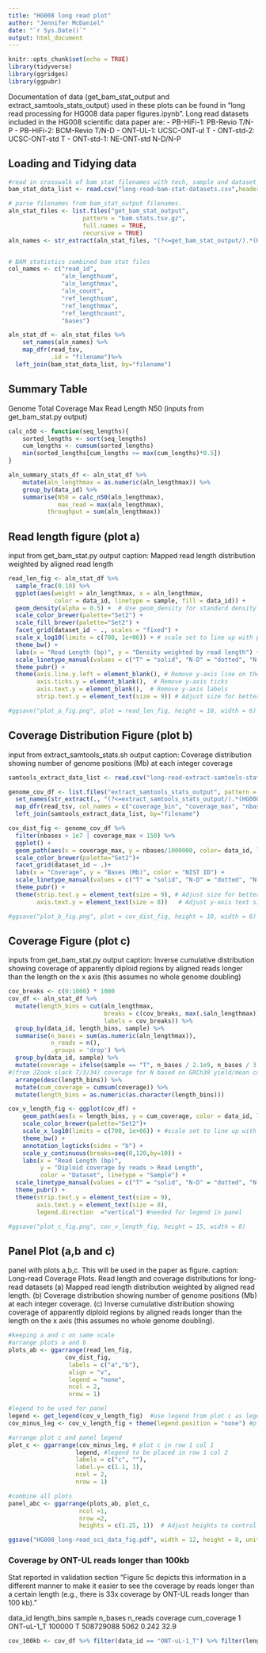 ```yaml
---
title: "HG008 long read plot"
author: "Jennifer McDaniel"
date: "`r Sys.Date()`"
output: html_document
---
```


```r
knitr::opts_chunk$set(echo = TRUE)
library(tidyverse)
library(ggridges)
library(ggpubr)
```
Documentation of data (get_bam_stat_output and extract_samtools_stats_output) used in these plots can be found in "long read processing for HG008 data paper figures.ipynb". Long read datasets included in the HG008 scientific data paper are:
- PB-HiFi-1: PB-Revio T/N-P 
- PB-HiFi-2: BCM-Revio T/N-D
- ONT-UL-1:  UCSC-ONT-ul T
- ONT-std-2: UCSC-ONT-std T
- ONT-std-1: NE-ONT-std N-D/N-P

## Loading and Tidying data
```r
#read in crosswalk of bam stat filenames with tech, sample and dataset_ID
bam_stat_data_list <- read.csv("long-read-bam-stat-datasets.csv",header=TRUE)

# parse filenames from bam_stat_output filenames. 
aln_stat_files <- list.files("get_bam_stat_output", 
                     pattern = "bam.stats.tsv.gz",
                     full.names = TRUE,
                     recursive = TRUE)
aln_names <- str_extract(aln_stat_files, "(?<=get_bam_stat_output/).*(HG008[^/]+)")


# BAM statistics combined bam stat files
col_names <- c("read_id", 
               "aln_lengthsum",  
               "aln_lengthmax",
               "aln_count",
               "ref_lengthsum",
               "ref_lengthmax",
               "ref_lengthcount",
               "bases")

aln_stat_df <- aln_stat_files %>%  
    set_names(aln_names) %>% 
    map_dfr(read_tsv, 
            .id = "filename")%>%
  left_join(bam_stat_data_list, by="filename")
```
## Summary Table
Genome Total Coverage Max Read Length N50 (inputs from get_bam_stat.py output)
```r
calc_n50 <- function(seq_lengths){
    sorted_lengths <- sort(seq_lengths)
    cum_lengths <- cumsum(sorted_lengths)
    min(sorted_lengths[cum_lengths >= max(cum_lengths)*0.5])
}

aln_summary_stats_df <- aln_stat_df %>% 
    mutate(aln_lengthmax = as.numeric(aln_lengthmax)) %>% 
    group_by(data_id) %>% 
    summarise(N50 = calc_n50(aln_lengthmax),
              max_read = max(aln_lengthmax),
           throughput = sum(aln_lengthmax))
```
## Read length figure (plot a)
input from get_bam_stat.py output
caption: Mapped read length distribution weighted by aligned read length
```r
read_len_fig <- aln_stat_df %>%
  sample_frac(0.10) %>%
  ggplot(aes(weight = aln_lengthmax, x = aln_lengthmax, 
             color = data_id, linetype = sample, fill = data_id)) + 
  geom_density(alpha = 0.5) +  # Use geom_density for standard density plots
  scale_color_brewer(palette="Set2") +
  scale_fill_brewer(palette="Set2") +
  facet_grid(dataset_id ~ ., scales = "fixed") + 
  scale_x_log10(limits = c(700, 1e+06)) + # scale set to line up with plot "c"
  theme_bw() +
  labs(x = "Read Length (bp)", y = "Density weighted by read length") +  # Adjust y-axis label
  scale_linetype_manual(values = c("T" = "solid", "N-D" = "dotted", "N-P" = "dashed")) +  
  theme_pubr() +
  theme(axis.line.y.left = element_blank(), # Remove y-axis line on the left
        axis.ticks.y = element_blank(),  # Remove y-axis ticks
        axis.text.y = element_blank(),  # Remove y-axis labels
        strip.text.y = element_text(size = 9)) # Adjust size for better readability

#ggsave("plot_a_fig.png", plot = read_len_fig, height = 10, width = 6)
```
## Coverage Distribution Figure (plot b)
input from extract_samtools_stats.sh output
caption: Coverage distribution showing number of genome positions (Mb) at each integer coverage
```r
samtools_extract_data_list <- read.csv("long-read-extract-samtools-stats-datasets.csv",header=TRUE)

genome_cov_df <- list.files("extract_samtools_stats_output", pattern = "stats_cov", full.names = TRUE) %>% 
  set_names(str_extract(., "(?<=extract_samtools_stats_output/).*(HG008[^/]+)")) %>%
  map_dfr(read_tsv, col_names = c("coverage_bin", "coverage_max", "nbases"), .id = "filename") %>%
  left_join(samtools_extract_data_list, by="filename")
```

```r
cov_dist_fig <- genome_cov_df %>% 
  filter(nbases > 1e7 | coverage_max < 150) %>% 
  ggplot() + 
  geom_path(aes(x = coverage_max, y = nbases/1000000, color= data_id, linetype = sample))+
  scale_color_brewer(palette="Set2")+
  facet_grid(dataset_id ~ .)+
  labs(x = "Coverage", y = "Bases (Mb)", color = "NIST ID") + 
  scale_linetype_manual(values = c("T" = "solid", "N-D" = "dotted", "N-P" = "dashed")) +
  theme_pubr() +
  theme(strip.text.y = element_text(size = 9), # Adjust size for better readability
        axis.text.y = element_text(size = 8))   # Adjust y-axis text size

#ggsave("plot_b_fig.png", plot = cov_dist_fig, height = 10, width = 6)
```
## Coverage Figure (plot c)
inputs from get_bam_stat.py output
caption: Inverse cumulative distribution showing coverage of apparently diploid regions by aligned reads longer than the length on the x axis (this assumes no whole genome doubling)
```r
cov_breaks <- c(0:1000) * 1000
cov_df <- aln_stat_df %>% 
  mutate(length_bins = cut(aln_lengthmax, 
                           breaks = c(cov_breaks, max(.$aln_lengthmax)),
                           labels = cov_breaks)) %>%
  group_by(data_id, length_bins, sample) %>% 
  summarise(n_bases = sum(as.numeric(aln_lengthmax)),
            n_reads = n(),
            .groups = 'drop') %>%
  group_by(data_id, sample) %>%
  mutate(coverage = ifelse(sample == "T", n_bases / 2.1e9, n_bases / 3.1e9)) %>% 
#(from JZook slack 7/3/34) coverage for N based on GRCh38 yield/mean coverage = 109.45/35=3.1 Gbp for PacBio-Revio, coverage for T based on GRCh38 yield/diploid coverage = 244.98/116=2.11 Gbp for PacBio-Revio. For ULONT, we get 110.35/54=2.04, and stdONT is 138.12/63=2.19, and BCM-Revio is 224.43/106=2.12. I'm thinking we just go with the average of these and use 2.1e9 for the haploid genome 
  arrange(desc(length_bins)) %>%
  mutate(cum_coverage = cumsum(coverage)) %>%
  mutate(length_bins = as.numeric(as.character(length_bins)))
```

```r
cov_v_length_fig <- ggplot(cov_df) + 
    geom_path(aes(x = length_bins, y = cum_coverage, color = data_id, linetype = sample)) +
    scale_color_brewer(palette="Set2")+
    scale_x_log10(limits = c(700, 1e+06)) + #scale set to line up with plot "a"
    theme_bw() + 
    annotation_logticks(sides = "b") + 
    scale_y_continuous(breaks=seq(0,120,by=10)) +
    labs(x = "Read Length (bp)",
         y = "Diploid coverage by reads > Read Length", 
         color = "Dataset", linetype = "Sample") + 
  scale_linetype_manual(values = c("T" = "solid", "N-D" = "dotted", "N-P" = "dashed")) +
  theme_pubr() +
  theme(strip.text.y = element_text(size = 9),
        axis.text.y = element_text(size = 8),
        legend.direction  ="vertical") #needed for legend in panel

#ggsave("plot_c_fig.png", cov_v_length_fig, height = 15, width = 8)
```
## Panel Plot (a,b and c)
panel with plots a,b,c. This will be used in the paper as figure.
caption: Long-read Coverage Plots. Read length and coverage distributions for long-read datasets (a) Mapped read length distribution weighted by aligned read length. (b) Coverage distribution showing number of genome positions (Mb) at each integer coverage. (c) Inverse cumulative distribution showing coverage of apparently diploid regions by aligned reads longer than the length on the x axis (this assumes no whole genome doubling).
```r
#keeping a and c on same scale
#arrange plots a and b
plots_ab <- ggarrange(read_len_fig, 
                cov_dist_fig, 
                 labels = c("a","b"), 
                 align = "v",
                 legend = "none",
                 ncol = 2, 
                 nrow = 1)

#legend to be used for panel
legend <- get_legend(cov_v_length_fig)  #use legend from plot c as legend for panel, needed to add separate otherwise plot c was shifted left
cov_minus_leg <- cov_v_length_fig + theme(legend.position = "none") #plot c without legend

#arrange plot c and panel legend
plot_c <- ggarrange(cov_minus_leg, # plot c in row 1 col 1
                   legend, #legend to be placed in row 1 col 2
                   labels = c("c", ""), 
                   label.y= c(1.1, 1),
                   ncol = 2, 
                   nrow = 1)

#combine all plots
panel_abc <- ggarrange(plots_ab, plot_c,
                    ncol =1,
                    nrow =2,
                    heights = c(1.25, 1))  # Adjust heights to control spacing

ggsave("HG008_long-read_sci_data_fig.pdf", width = 12, height = 8, units = "in")

```
### Coverage by ONT-UL reads longer than 100kb
Stat reported in validation section "Figure 5c depicts this information in a different manner to make it easier to see the coverage by reads longer than a certain length (e.g., there is 33x coverage by ONT-UL reads longer than 100 kb)."

  data_id    length_bins sample   n_bases n_reads coverage cum_coverage
  <chr>            <dbl> <chr>      <dbl>   <int>    <dbl>        <dbl>
1 ONT-uL-1_T      100000 T      508729088    5062    0.242         32.9
```r
cov_100kb <- cov_df %>% filter(data_id == "ONT-uL-1_T") %>% filter(length_bins == 100000)
```